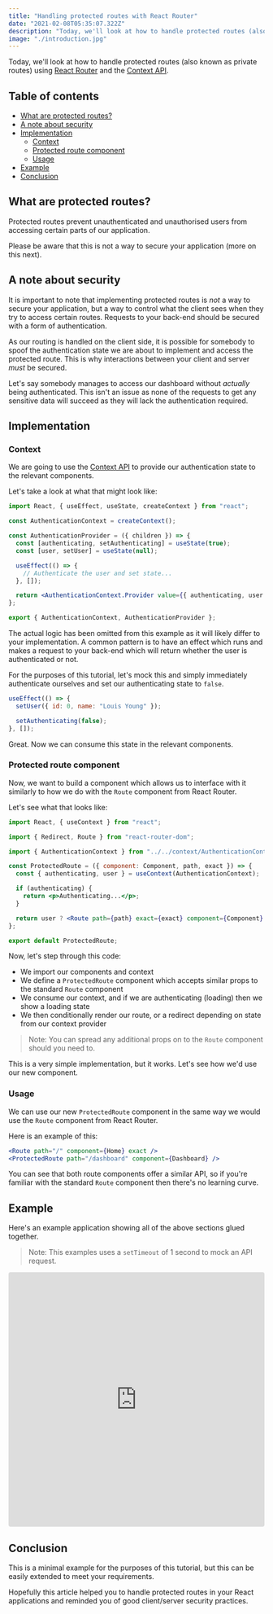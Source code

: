 ```yaml
---
title: "Handling protected routes with React Router"
date: "2021-02-08T05:35:07.322Z"
description: "Today, we'll look at how to handle protected routes (also known as private routes) using React Router and the Context API. Protected routes prevent unauthenticated  and unauthorised users from accessing certain parts of our application."
image: "./introduction.jpg"
---
```


Today, we'll look at how to handle protected routes (also known as private routes) using <a href="https://reactrouter.com/web/guides/quick-start" target="_blank">React Router</a> and the <a href="https://reactjs.org/docs/context.html" target="_blank">Context API</a>.

## Table of contents

- [What are protected routes?](#what-are-protected-routes)
- [A note about security](#a-note-about-security)
- [Implementation](#implementation)
  - [Context](#context)
  - [Protected route component](#protected-route-component)
  - [Usage](#usage)
- [Example](#example)
- [Conclusion](#conclusion)

## What are protected routes?

Protected routes prevent unauthenticated and unauthorised users from accessing certain parts of our application.

Please be aware that this is not a way to secure your application (more on this next).

## A note about security

It is important to note that implementing protected routes is _not_ a way to secure your application, but a way to control what the client sees when they try to access certain routes. Requests to your back-end should be secured with a form of authentication.

As our routing is handled on the client side, it is possible for somebody to spoof the authentication state we are about to implement and access the protected route. This is why interactions between your client and server _must_ be secured.

Let's say somebody manages to access our dashboard without _actually_ being authenticated. This isn't an issue as none of the requests to get any sensitive data will succeed as they will lack the authentication required.

## Implementation

### Context

We are going to use the <a href="https://reactjs.org/docs/context.html" target="_blank">Context API</a> to provide our authentication state to the relevant components.

Let's take a look at what that might look like:

```jsx
import React, { useEffect, useState, createContext } from "react";

const AuthenticationContext = createContext();

const AuthenticationProvider = ({ children }) => {
  const [authenticating, setAuthenticating] = useState(true);
  const [user, setUser] = useState(null);

  useEffect(() => {
    // Authenticate the user and set state...
  }, []);

  return <AuthenticationContext.Provider value={{ authenticating, user }}>{children}</AuthenticationContext.Provider>;
};

export { AuthenticationContext, AuthenticationProvider };
```

The actual logic has been omitted from this example as it will likely differ to your implementation. A common pattern is to have an effect which runs and makes a request to your back-end which will return whether the user is authenticated or not.

For the purposes of this tutorial, let's mock this and simply immediately authenticate ourselves and set our authenticating state to `false`.

```jsx {2,4}
useEffect(() => {
  setUser({ id: 0, name: "Louis Young" });

  setAuthenticating(false);
}, []);
```

Great. Now we can consume this state in the relevant components.

### Protected route component

Now, we want to build a component which allows us to interface with it similarly to how we do with the `Route` component from React Router.

Let's see what that looks like:

```jsx
import React, { useContext } from "react";

import { Redirect, Route } from "react-router-dom";

import { AuthenticationContext } from "../../context/AuthenticationContext";

const ProtectedRoute = ({ component: Component, path, exact }) => {
  const { authenticating, user } = useContext(AuthenticationContext);

  if (authenticating) {
    return <p>Authenticating...</p>;
  }

  return user ? <Route path={path} exact={exact} component={Component} /> : <Redirect to="/" />;
};

export default ProtectedRoute;
```

Now, let's step through this code:

- We import our components and context
- We define a `ProtectedRoute` component which accepts similar props to the standard `Route` component
- We consume our context, and if we are authenticating (loading) then we show a loading state
- We then conditionally render our route, or a redirect depending on state from our context provider

> Note: You can spread any additional props on to the `Route` component should you need to.

This is a very simple implementation, but it works. Let's see how we'd use our new component.

### Usage

We can use our new `ProtectedRoute` component in the same way we would use the `Route` component from React Router.

Here is an example of this:

```jsx {2}
<Route path="/" component={Home} exact />
<ProtectedRoute path="/dashboard" component={Dashboard} />
```

You can see that both route components offer a similar API, so if you're familiar with the standard `Route` component then there's no learning curve.

## Example

Here's an example application showing all of the above sections glued together.

> Note: This examples uses a `setTimeout` of 1 second to mock an API request.

<iframe
  src="https://codesandbox.io/embed/protected-routes-zkqs1?fontsize=14&hidenavigation=1&theme=dark&view=preview"
  style="width:100%; height:500px; border:0; border-radius: 4px; overflow:hidden;"
  title="Protected Routes"
  allow="accelerometer; ambient-light-sensor; camera; encrypted-media; geolocation; gyroscope; hid; microphone; midi; payment; usb; vr; xr-spatial-tracking"
  sandbox="allow-forms allow-modals allow-popups allow-presentation allow-same-origin allow-scripts"
></iframe>

## Conclusion

This is a minimal example for the purposes of this tutorial, but this can be easily extended to meet your requirements.

Hopefully this article helped you to handle protected routes in your React applications and reminded you of good client/server security practices.
